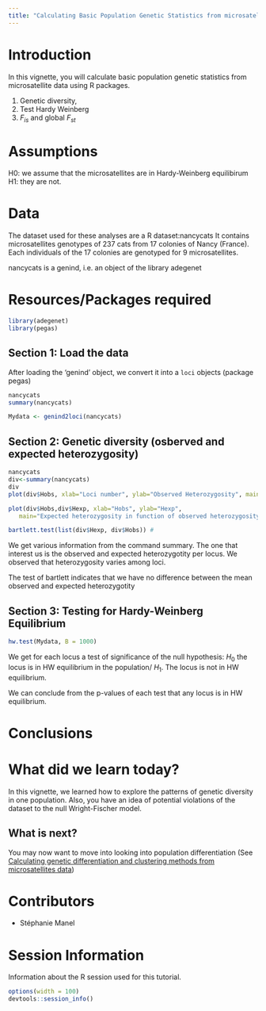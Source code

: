 ```yaml
---
title: "Calculating Basic Population Genetic Statistics from microsatellite Data"
---
```


# Introduction

In this vignette, you will calculate basic population genetic statistics from microsatellite data using R packages. 

1. Genetic diversity,
2. Test Hardy Weinberg 
3. $F_{is}$ and global $F_{st}$

# Assumptions

H0: we assume that the microsatellites are in Hardy-Weinberg equilibirum
H1: they are not.



# Data

The dataset used for these analyses are a R dataset:nancycats
It contains microsatellites genotypes of 237 cats from 17 colonies of Nancy (France). Each individuals of the 17 colonies are genotyped for 9 microsatellites.  

nancycats is a genind, i.e. an object of the library adegenet

# Resources/Packages required


```r
 
library(adegenet)
library(pegas)
```

 
 

## Section 1: Load the data
After loading the 'genind' object, we convert it into a `loci` objects (package pegas)

```r
nancycats  
summary(nancycats)

```


```r
Mydata <- genind2loci(nancycats)

```


## Section 2: Genetic diversity (osberved and expected heterozygosity)   


```r
nancycats  
div<-summary(nancycats)
div
plot(div$Hobs, xlab="Loci number", ylab="Observed Heterozygosity", main="Observed heterozygosity per locus")

plot(div$Hobs,div$Hexp, xlab="Hobs", ylab="Hexp", 
   main="Expected heterozygosity in function of observed heterozygosity per locus")

bartlett.test(list(div$Hexp, div$Hobs)) #  
```

We get various information from the command summary. 
The one that interest us is the observed and expected heterozygotity per locus.
We observed that heterozygosity varies among loci.

The test of bartlett indicates that we have no difference between the mean observed and expected heterozygotity

## Section 3: Testing for Hardy-Weinberg Equilibrium

```r

hw.test(Mydata, B = 1000)
```


We get for each locus a test of significance of the null hypothesis: $H_0$ the
locus is in HW equilibrium in the population/ $H_1$. The locus is not in HW equilibrium.

We can conclude from the p-values of each test  that any locus is in HW equilibrium.

# Conclusions
#  What did we learn today?

In this vignette, we learned how to explore the patterns of genetic diversity  in one population.
Also, you have an idea of potential violations of the dataset to the null Wright-Fischer model.

## What is next?

You may now want to move into looking into population differentiation   (See [Calculating genetic differentiation and clustering methods from microsatellites data](DifferentiationMicrosatellites.html))

 

# Contributors

- Stéphanie Manel
 

# Session Information

Information about the R session used for this tutorial.

```r
options(width = 100)
devtools::session_info()
```



